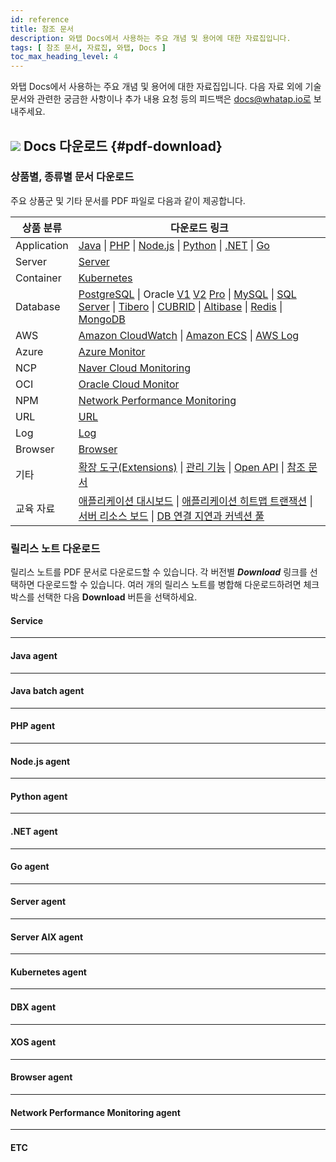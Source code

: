 ```yaml
---
id: reference
title: 참조 문서
description: 와탭 Docs에서 사용하는 주요 개념 및 용어에 대한 자료집입니다.
tags: [ 참조 문서, 자료집, 와탭, Docs ]
toc_max_heading_level: 4
---
```


와탭 Docs에서 사용하는 주요 개념 및 용어에 대한 자료집입니다. 다음 자료 외에 기술 문서와 관련한 궁금한 사항이나 추가 내용 요청 등의 피드백은 docs@whatap.io로 보내주세요.


<DocCardList/>

## ![](/img/ic-pdf-download.svg) Docs 다운로드 {#pdf-download}

### 상품별, 종류별 문서 다운로드

주요 상품군 및 기타 문서를 PDF 파일로 다음과 같이 제공합니다.

<div class='download-pdf'>

| 상품 분류 | 다운로드 링크 |
| -- | -- |
| Application | [Java](https://content.whatap.io/24/08/01/044448whatap-apm-java-monitoring.pdf) \| [PHP](https://content.whatap.io/24/08/01/044448whatap-apm-php-monitoring.pdf) \| [Node.js](https://content.whatap.io/24/08/01/044448whatap-apm-nodejs-monitoring.pdf) \| [Python](https://content.whatap.io/24/08/01/044449whatap-apm-python-monitoring.pdf) \| [.NET](https://content.whatap.io/24/08/01/044447whatap-apm-dotnet-monitoring.pdf) \| [Go](https://content.whatap.io/24/08/01/044448whatap-apm-go-monitoring.pdf) |
| Server | [Server](https://content.whatap.io/24/08/01/044453whatap-server-monitoring.pdf) |
| Container | [Kubernetes](https://content.whatap.io/24/08/01/044452whatap-kubernetes-monitoring.pdf) |
| Database | [PostgreSQL](https://content.whatap.io/24/08/01/044451whatap-db-postgresql-monitoring.pdf) \| Oracle [V1](https://content.whatap.io/24/07/01/003046whatap-db-oracle-monitoring.pdf) [V2](https://content.whatap.io/24/08/01/044451whatap-db-oracle-v2-monitoring.pdf) [Pro](https://content.whatap.io/24/08/01/044451whatap-db-oracle-pro-monitoring.pdf) \| [MySQL](https://content.whatap.io/24/08/01/044451whatap-db-mysql-monitoring.pdf) \| [SQL Server](https://content.whatap.io/24/08/01/044450whatap-db-mssql-monitoring.pdf) \| [Tibero](https://content.whatap.io/24/08/01/044451whatap-db-tibero-monitoring.pdf) \| [CUBRID](https://content.whatap.io/24/08/01/044450whatap-db-cubrid-monitoring.pdf) \| [Altibase](https://content.whatap.io/24/08/01/044450whatap-db-altibase-monitoring.pdf) \| [Redis](https://content.whatap.io/24/08/01/044451whatap-db-redis-monitoring.pdf) \| [MongoDB](https://content.whatap.io/24/08/01/044450whatap-db-mongodb-monitoring.pdf) |
| AWS | [Amazon CloudWatch](https://content.whatap.io/24/08/01/044447whatap-amazon-cloudwatch.pdf) \| [Amazon ECS](https://content.whatap.io/24/08/01/044447whatap-amazon-ecs.pdf) \| [AWS Log](https://content.whatap.io/24/08/01/044450whatap-aws-log-monitoring.pdf) |
| Azure | [Azure Monitor](https://content.whatap.io/24/08/01/044450whatap-azure.pdf) | 
| NCP | [Naver Cloud Monitoring](https://content.whatap.io/24/08/01/044452whatap-ncloud.pdf) |
| OCI | [Oracle Cloud Monitor](https://content.whatap.io/24/08/01/044452whatap-oracle-cloud.pdf) |
| NPM | [Network Performance Monitoring](https://content.whatap.io/24/08/01/044452whatap-network-performance-monitoring.pdf) |
| URL | [URL](https://content.whatap.io/24/08/01/044453whatap-url-monitoring.pdf) |
| Log | [Log](https://content.whatap.io/24/08/01/044452whatap-log-monitoring.pdf) |
| Browser | [Browser](https://content.whatap.io/24/08/01/044450whatap-browser-monitoring.pdf) |
| 기타 | [확장 도구(Extensions)](https://content.whatap.io/24/08/01/044452whatap-extensions.pdf) \| [관리 기능](https://content.whatap.io/24/08/01/044452whatap-manage.pdf) \| [Open API](https://content.whatap.io/24/08/01/044452whatap-open-api.pdf) \| [참조 문서](https://content.whatap.io/24/08/01/044453whatap-reference.pdf) |
| 교육 자료 | [애플리케이션 대시보드](https://content.whatap.io/24/02/01/052908whatap-best-practice-guides-about-apm-dashboard.pdf) \| [애플리케이션 히트맵 트랜잭션](https://content.whatap.io/24/02/01/052909whatap-best-practice-guides-about-apm-hitmap-class.pdf) \| [서버 리소스 보드](https://content.whatap.io/24/02/01/052909whatap-best-practice-guides-about-server-dashboard.pdf) \| [DB 연결 지연과 커넥션 풀](https://content.whatap.io/24/02/01/052909whatap-best-practice-guides-about-apm-dbc.pdf) |

</div>


<div class='download-release-notes'>

### 릴리스 노트 다운로드

릴리스 노트를 PDF 문서로 다운로드할 수 있습니다. 각 버전별 ***Download*** 링크를 선택하면 다운로드할 수 있습니다. 여러 개의 릴리스 노트를 병합해 다운로드하려면 체크 박스를 선택한 다음 **Download** 버튼을 선택하세요.

#### Service

<PdfDownload typeName='service' pdfList={svList} />

<hr/>

#### Java agent

<PdfDownload typeName='java' pdfList={javaList} />

<hr/>

#### Java batch agent

<PdfDownload typeName='javabatch' pdfList={javaBatchList} />

<hr/>

#### PHP agent

<PdfDownload typeName='php' pdfList={phpList} />

<hr/>

#### Node.js agent

<PdfDownload typeName='nodejs' pdfList={nodejsList} />

<hr/>

#### Python agent

<PdfDownload typeName='python' pdfList={pyList} />

<hr/>

#### .NET agent

<PdfDownload typeName='dotnet' pdfList={dotnetList} />

<hr/>

#### Go agent

<PdfDownload typeName='go' pdfList={goList} />

<hr/>

#### Server agent

<PdfDownload typeName='server' pdfList={serverList} />

<hr/>

#### Server AIX agent

<PdfDownload typeName='server-aix' pdfList={serveraixList} />

<hr/>

#### Kubernetes agent

<PdfDownload typeName='k8s' pdfList={k8sList} />

<hr/>

#### DBX agent

<PdfDownload typeName='dbx' pdfList={dbxList} />

<hr/>

#### XOS agent

<PdfDownload typeName='xos' pdfList={xosList} />

<hr/>

#### Browser agent

<PdfDownload typeName='browser' pdfList={browserList} />

<hr/>

#### Network Performance Monitoring agent

<PdfDownload typeName='npm' pdfList={npmList} />

<hr/>

#### ETC

<PdfDownload typeName='etc' pdfList={etcList} />

</div>